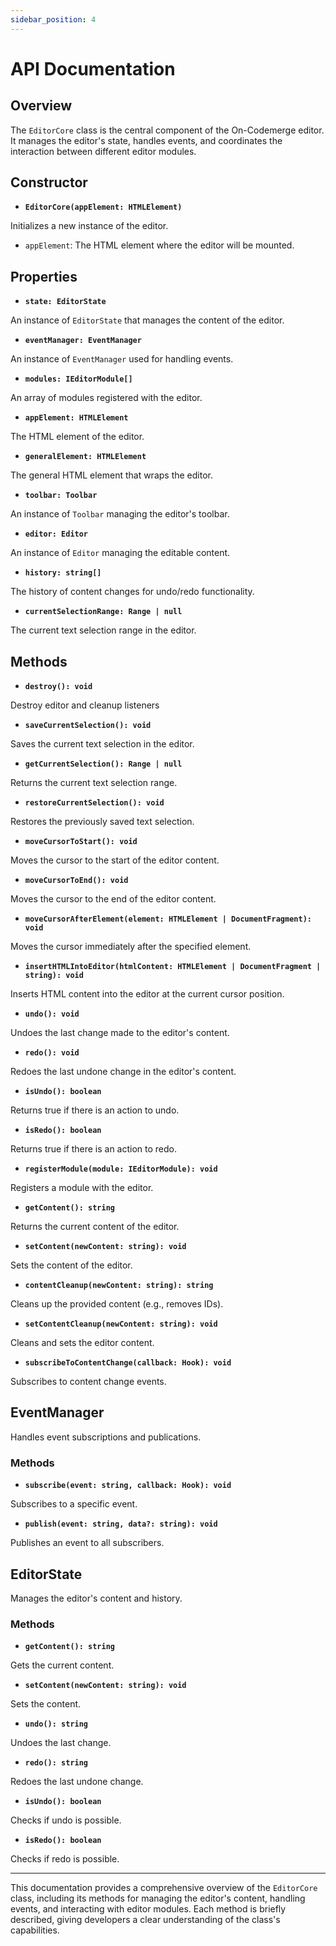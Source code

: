 ```yaml
---
sidebar_position: 4
---
```


# API Documentation

## Overview

The `EditorCore` class is the central component of the On-Codemerge editor. It manages the editor's state, handles events, and coordinates the interaction between different editor modules.

## Constructor

- **`EditorCore(appElement: HTMLElement)`**

Initializes a new instance of the editor.

- `appElement`: The HTML element where the editor will be mounted.

## Properties

- **`state: EditorState`**

An instance of `EditorState` that manages the content of the editor.

- **`eventManager: EventManager`**

An instance of `EventManager` used for handling events.

- **`modules: IEditorModule[]`**

An array of modules registered with the editor.

- **`appElement: HTMLElement`**

The HTML element of the editor.

- **`generalElement: HTMLElement`**

The general HTML element that wraps the editor.

- **`toolbar: Toolbar`**

An instance of `Toolbar` managing the editor's toolbar.

- **`editor: Editor`**

An instance of `Editor` managing the editable content.

- **`history: string[]`**

The history of content changes for undo/redo functionality.

- **`currentSelectionRange: Range | null`**

The current text selection range in the editor.

## Methods

- **`destroy(): void`**

Destroy editor and cleanup listeners

- **`saveCurrentSelection(): void`**

Saves the current text selection in the editor.

- **`getCurrentSelection(): Range | null`**

Returns the current text selection range.

- **`restoreCurrentSelection(): void`**

Restores the previously saved text selection.

- **`moveCursorToStart(): void`**

Moves the cursor to the start of the editor content.

- **`moveCursorToEnd(): void`**

Moves the cursor to the end of the editor content.

- **`moveCursorAfterElement(element: HTMLElement | DocumentFragment): void`**

Moves the cursor immediately after the specified element.

- **`insertHTMLIntoEditor(htmlContent: HTMLElement | DocumentFragment | string): void`**

Inserts HTML content into the editor at the current cursor position.

- **`undo(): void`**

Undoes the last change made to the editor's content.

- **`redo(): void`**

Redoes the last undone change in the editor's content.

- **`isUndo(): boolean`**

Returns true if there is an action to undo.

- **`isRedo(): boolean`**

Returns true if there is an action to redo.

- **`registerModule(module: IEditorModule): void`**

Registers a module with the editor.

- **`getContent(): string`**

Returns the current content of the editor.

- **`setContent(newContent: string): void`**

Sets the content of the editor.

- **`contentCleanup(newContent: string): string`**

Cleans up the provided content (e.g., removes IDs).

- **`setContentCleanup(newContent: string): void`**

Cleans and sets the editor content.

- **`subscribeToContentChange(callback: Hook): void`**

Subscribes to content change events.

## EventManager

Handles event subscriptions and publications.

### Methods

- **`subscribe(event: string, callback: Hook): void`**

Subscribes to a specific event.

- **`publish(event: string, data?: string): void`**

Publishes an event to all subscribers.

## EditorState

Manages the editor's content and history.

### Methods

- **`getContent(): string`**

Gets the current content.

- **`setContent(newContent: string): void`**

Sets the content.

- **`undo(): string`**

Undoes the last change.

- **`redo(): string`**

Redoes the last undone change.

- **`isUndo(): boolean`**

Checks if undo is possible.

- **`isRedo(): boolean`**

Checks if redo is possible.

---

This documentation provides a comprehensive overview of the `EditorCore` class, including its methods for managing the editor's content, handling events, and interacting with editor modules. Each method is briefly described, giving developers a clear understanding of the class's capabilities.
